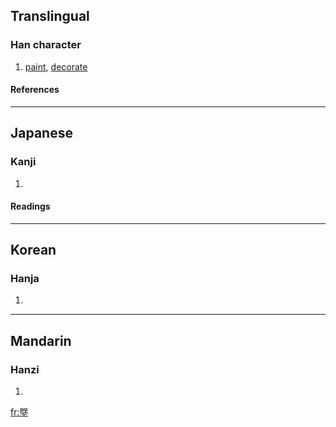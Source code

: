 {{see|塈}}

==Translingual==
===Han character===
{{Han char|rn=32|rad=土|as=11|sn=14|four=|canj=竹山土 (HUG)}}
# [[paint]], [[decorate]]
====References====
{{Han ref|kx=0238.020|dkj=05423|dj=0476.110|hdz=10481.031|uh=588D|ud=22669}}
----
==Japanese==
===Kanji===
{{ja-kanji|grade=|rs=土11}}
# {{defn|Japanese}} 
====Readings====
{{ja-readings|on=[[き]] (ki), [[ぎ]] (gi), [[け]] (ke), [[かい]] (kai), [[がい]] (gai)|kun=[[ぬる]] (nuru), [[かざる]] (kazaru), [[とる]] (toru), [[いこう]] (ikou)}}
----
==Korean==
===Hanja===
{{ko-hanja|hangeul=기|rv=gi|mr=ki}}
# {{defn|Korean}}
----
==Mandarin==
===Hanzi===
{{cmn-hanzi|pin=[[xì]] ([[xi4]])|wg=hsi<sup>4</sup>}}
# {{defn|Mandarin}}

[[fr:墍]]